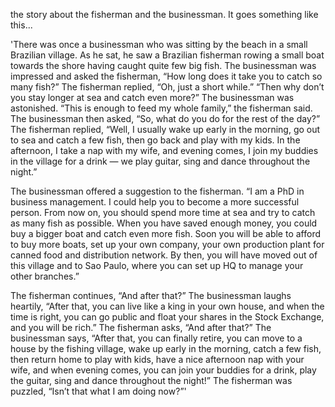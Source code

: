 

the story about the fisherman and the businessman. It goes something like this...

'There was once a businessman who was sitting by the beach in a small Brazilian village.
As he sat, he saw a Brazilian fisherman rowing a small boat towards the shore having caught quite few big fish.
The businessman was impressed and asked the fisherman, “How long does it take you to catch so many fish?”
The fisherman replied, “Oh, just a short while.”
“Then why don’t you stay longer at sea and catch even more?” The businessman was astonished.
“This is enough to feed my whole family,” the fisherman said.
The businessman then asked, “So, what do you do for the rest of the day?”
The fisherman replied, “Well, I usually wake up early in the morning, go out to sea and catch a few fish, then go back and play with my kids. In the afternoon, I take a nap with my wife, and evening comes, I join my buddies in the village for a drink — we play guitar, sing and dance throughout the night.”

The businessman offered a suggestion to the fisherman.
“I am a PhD in business management. I could help you to become a more successful person. From now on, you should spend more time at sea and try to catch as many fish as possible. When you have saved enough money, you could buy a bigger boat and catch even more fish. Soon you will be able to afford to buy more boats, set up your own company, your own production plant for canned food and distribution network. By then, you will have moved out of this village and to Sao Paulo, where you can set up HQ to manage your other branches.”

The fisherman continues, “And after that?”
The businessman laughs heartily, “After that, you can live like a king in your own house, and when the time is right, you can go public and float your shares in the Stock Exchange, and you will be rich.”
The fisherman asks, “And after that?”
The businessman says, “After that, you can finally retire, you can move to a house by the fishing village, wake up early in the morning, catch a few fish, then return home to play with kids, have a nice afternoon nap with your wife, and when evening comes, you can join your buddies for a drink, play the guitar, sing and dance throughout the night!”
The fisherman was puzzled, “Isn’t that what I am doing now?”'

